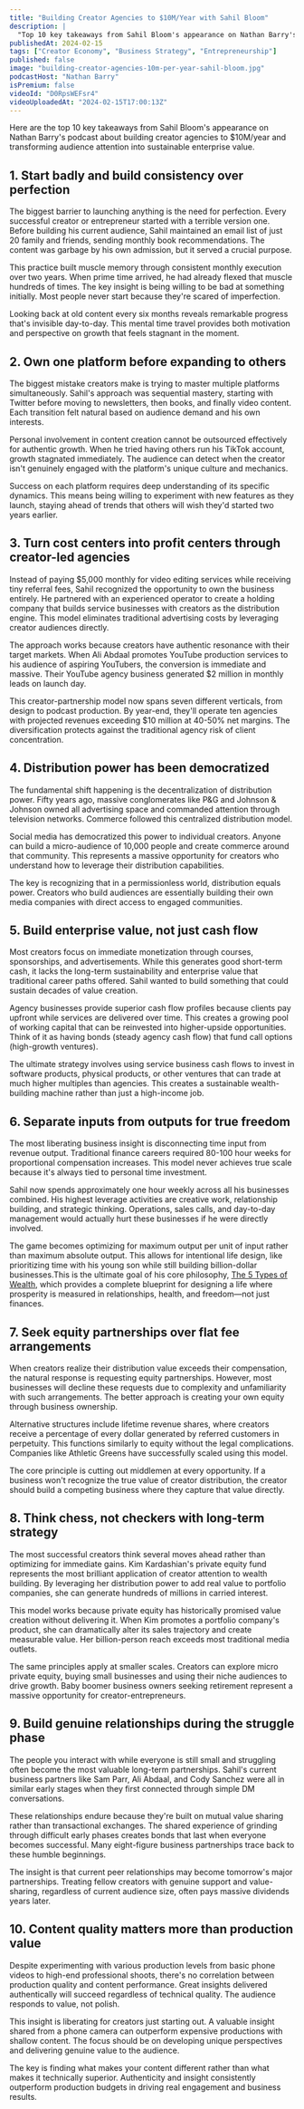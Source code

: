```yaml
---
title: "Building Creator Agencies to $10M/Year with Sahil Bloom"
description: |
  "Top 10 key takeaways from Sahil Bloom's appearance on Nathan Barry's podcast about building creator agencies to $10M/year and transforming audience attention into sustainable enterprise value."
publishedAt: 2024-02-15
tags: ["Creator Economy", "Business Strategy", "Entrepreneurship"]
published: false
image: "building-creator-agencies-10m-per-year-sahil-bloom.jpg"
podcastHost: "Nathan Barry"
isPremium: false
videoId: "D0RpsWEFsr4"
videoUploadedAt: "2024-02-15T17:00:13Z"
---
```



<PodcastSummaryPageLayout frontmatter={frontmatter}>
Here are the top 10 key takeaways from Sahil Bloom's appearance on Nathan Barry's podcast about building creator agencies to $10M/year and transforming audience attention into sustainable enterprise value.

## 1. Start badly and build consistency over perfection

The biggest barrier to launching anything is the need for perfection. Every successful creator or entrepreneur started with a terrible version one. Before building his current audience, Sahil maintained an email list of just 20 family and friends, sending monthly book recommendations. The content was garbage by his own admission, but it served a crucial purpose.

This practice built muscle memory through consistent monthly execution over two years. When prime time arrived, he had already flexed that muscle hundreds of times. The key insight is being willing to be bad at something initially. Most people never start because they're scared of imperfection.

Looking back at old content every six months reveals remarkable progress that's invisible day-to-day. This mental time travel provides both motivation and perspective on growth that feels stagnant in the moment.

## 2. Own one platform before expanding to others

The biggest mistake creators make is trying to master multiple platforms simultaneously. Sahil's approach was sequential mastery, starting with Twitter before moving to newsletters, then books, and finally video content. Each transition felt natural based on audience demand and his own interests.

Personal involvement in content creation cannot be outsourced effectively for authentic growth. When he tried having others run his TikTok account, growth stagnated immediately. The audience can detect when the creator isn't genuinely engaged with the platform's unique culture and mechanics.

Success on each platform requires deep understanding of its specific dynamics. This means being willing to experiment with new features as they launch, staying ahead of trends that others will wish they'd started two years earlier.

## 3. Turn cost centers into profit centers through creator-led agencies

Instead of paying $5,000 monthly for video editing services while receiving tiny referral fees, Sahil recognized the opportunity to own the business entirely. He partnered with an experienced operator to create a holding company that builds service businesses with creators as the distribution engine. This model eliminates traditional advertising costs by leveraging creator audiences directly.

The approach works because creators have authentic resonance with their target markets. When Ali Abdaal promotes YouTube production services to his audience of aspiring YouTubers, the conversion is immediate and massive. Their YouTube agency business generated $2 million in monthly leads on launch day.

This creator-partnership model now spans seven different verticals, from design to podcast production. By year-end, they'll operate ten agencies with projected revenues exceeding $10 million at 40-50% net margins. The diversification protects against the traditional agency risk of client concentration.

## 4. Distribution power has been democratized

The fundamental shift happening is the decentralization of distribution power. Fifty years ago, massive conglomerates like P&G and Johnson & Johnson owned all advertising space and commanded attention through television networks. Commerce followed this centralized distribution model.

Social media has democratized this power to individual creators. Anyone can build a micro-audience of 10,000 people and create commerce around that community. This represents a massive opportunity for creators who understand how to leverage their distribution capabilities.

The key is recognizing that in a permissionless world, distribution equals power. Creators who build audiences are essentially building their own media companies with direct access to engaged communities.

## 5. Build enterprise value, not just cash flow

Most creators focus on immediate monetization through courses, sponsorships, and advertisements. While this generates good short-term cash, it lacks the long-term sustainability and enterprise value that traditional career paths offered. Sahil wanted to build something that could sustain decades of value creation.

Agency businesses provide superior cash flow profiles because clients pay upfront while services are delivered over time. This creates a growing pool of working capital that can be reinvested into higher-upside opportunities. Think of it as having bonds (steady agency cash flow) that fund call options (high-growth ventures).

The ultimate strategy involves using service business cash flows to invest in software products, physical products, or other ventures that can trade at much higher multiples than agencies. This creates a sustainable wealth-building machine rather than just a high-income job.

## 6. Separate inputs from outputs for true freedom

The most liberating business insight is disconnecting time input from revenue output. Traditional finance careers required 80-100 hour weeks for proportional compensation increases. This model never achieves true scale because it's always tied to personal time investment.

Sahil now spends approximately one hour weekly across all his businesses combined. His highest leverage activities are creative work, relationship building, and strategic thinking. Operations, sales calls, and day-to-day management would actually hurt these businesses if he were directly involved.

The game becomes optimizing for maximum output per unit of input rather than maximum absolute output. This allows for intentional life design, like prioritizing time with his young son while still building billion-dollar businesses.This is the ultimate goal of his core philosophy, [The 5 Types of Wealth](/blog/sahil-bloom-5-types-of-wealth), which provides a complete blueprint for designing a life where prosperity is measured in relationships, health, and freedom—not just finances.

## 7. Seek equity partnerships over flat fee arrangements

When creators realize their distribution value exceeds their compensation, the natural response is requesting equity partnerships. However, most businesses will decline these requests due to complexity and unfamiliarity with such arrangements. The better approach is creating your own equity through business ownership.

Alternative structures include lifetime revenue shares, where creators receive a percentage of every dollar generated by referred customers in perpetuity. This functions similarly to equity without the legal complications. Companies like Athletic Greens have successfully scaled using this model.

The core principle is cutting out middlemen at every opportunity. If a business won't recognize the true value of creator distribution, the creator should build a competing business where they capture that value directly.

## 8. Think chess, not checkers with long-term strategy

The most successful creators think several moves ahead rather than optimizing for immediate gains. Kim Kardashian's private equity fund represents the most brilliant application of creator attention to wealth building. By leveraging her distribution power to add real value to portfolio companies, she can generate hundreds of millions in carried interest.

This model works because private equity has historically promised value creation without delivering it. When Kim promotes a portfolio company's product, she can dramatically alter its sales trajectory and create measurable value. Her billion-person reach exceeds most traditional media outlets.

The same principles apply at smaller scales. Creators can explore micro private equity, buying small businesses and using their niche audiences to drive growth. Baby boomer business owners seeking retirement represent a massive opportunity for creator-entrepreneurs.

## 9. Build genuine relationships during the struggle phase

The people you interact with while everyone is still small and struggling often become the most valuable long-term partnerships. Sahil's current business partners like Sam Parr, Ali Abdaal, and Cody Sanchez were all in similar early stages when they first connected through simple DM conversations.

These relationships endure because they're built on mutual value sharing rather than transactional exchanges. The shared experience of grinding through difficult early phases creates bonds that last when everyone becomes successful. Many eight-figure business partnerships trace back to these humble beginnings.

The insight is that current peer relationships may become tomorrow's major partnerships. Treating fellow creators with genuine support and value-sharing, regardless of current audience size, often pays massive dividends years later.

## 10. Content quality matters more than production value

Despite experimenting with various production levels from basic phone videos to high-end professional shoots, there's no correlation between production quality and content performance. Great insights delivered authentically will succeed regardless of technical quality. The audience responds to value, not polish.

This insight is liberating for creators just starting out. A valuable insight shared from a phone camera can outperform expensive productions with shallow content. The focus should be on developing unique perspectives and delivering genuine value to the audience.

The key is finding what makes your content different rather than what makes it technically superior. Authenticity and insight consistently outperform production budgets in driving real engagement and business results.

</PodcastSummaryPageLayout>

